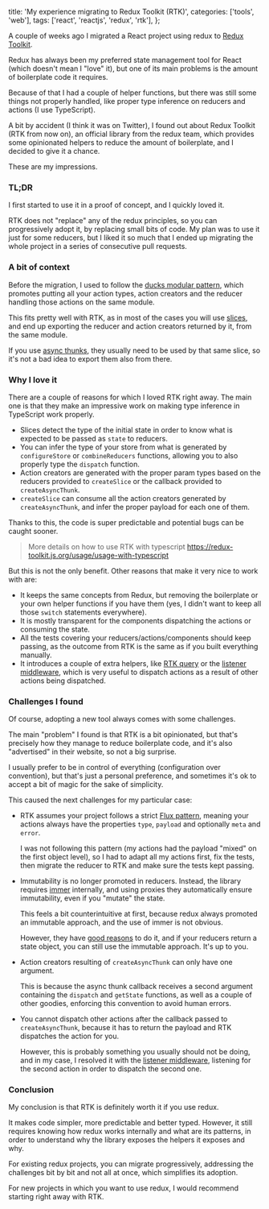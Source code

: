 
  title: 'My experience migrating to Redux Toolkit (RTK)',
  categories: ['tools', 'web'],
  tags: ['react', 'reactjs', 'redux', 'rtk'],
};

A couple of weeks ago I migrated a React project using redux to [Redux Toolkit](https://redux-toolkit.js.org/).

Redux has always been my preferred state management tool for React (which doesn't mean I "love" it), but one of its main problems is the amount of boilerplate code it requires.

Because of that I had a couple of helper functions, but there was still some things not properly handled, like proper type inference on reducers and actions (I use TypeScript).

A bit by accident (I think it was on Twitter), I found out about Redux Toolkit (RTK from now on), an official library from the redux team, which provides some opinionated helpers to reduce the amount of boilerplate, and I decided to give it a chance.

These are my impressions.

### TL;DR

I first started to use it in a proof of concept, and I quickly loved it.

RTK does not "replace" any of the redux principles, so you can progressively adopt it, by replacing small bits of code. My plan was to use it just for some reducers, but I liked it so much that I ended up migrating the whole project in a series of consecutive pull requests.

### A bit of context

Before the migration, I used to follow the [ducks modular pattern](https://github.com/erikras/ducks-modular-redux), which promotes putting all your action types, action creators and the reducer handling those actions on the same module.

This fits pretty well with RTK, as in most of the cases you will use [slices](https://redux-toolkit.js.org/api/createSlice), and end up exporting the reducer and action creators returned by it, from the same module.

If you use [async thunks](https://redux-toolkit.js.org/api/createAsyncThunk), they usually need to be used by that same slice, so it's not a bad idea to export them also from there.

### Why I love it

There are a couple of reasons for which I loved RTK right away. The main one is that they make an impressive work on making type inference in TypeScript work properly.

* Slices detect the type of the initial state in order to know what is expected to be passed as `state` to reducers.
* You can infer the type of your store from what is generated by `configureStore` or `combineReducers` functions, allowing you to also properly type the `dispatch` function.
* Action creators are generated with the proper param types based on the reducers provided to `createSlice` or the callback provided to `createAsyncThunk`.
* `createSlice` can consume all the action creators generated by `createAsyncThunk`, and infer the proper payload for each one of them.

Thanks to this, the code is super predictable and potential bugs can be caught sooner.

> More details on how to use RTK with typescript https://redux-toolkit.js.org/usage/usage-with-typescript

But this is not the only benefit. Other reasons that make it very nice to work with are:

* It keeps the same concepts from Redux, but removing the boilerplate or your own helper functions if you have them (yes, I didn't want to keep all those `switch` statements everywhere).
* It is mostly transparent for the components dispatching the actions or consuming the state.
* All the tests covering your reducers/actions/components should keep passing, as the outcome from RTK is the same as if you built everything manually.
* It introduces a couple of extra helpers, like [RTK query](https://redux-toolkit.js.org/rtk-query/overview) or the [listener middleware](https://redux-toolkit.js.org/api/createListenerMiddleware), which is very useful to dispatch actions as a result of other actions being dispatched.

### Challenges I found

Of course, adopting a new tool always comes with some challenges.

The main "problem" I found is that RTK is a bit opinionated, but that's precisely how they manage to reduce boilerplate code, and it's also "advertised" in their website, so not a big surprise.

I usually prefer to be in control of everything (configuration over convention), but that's just a personal preference, and sometimes it's ok to accept a bit of magic for the sake of simplicity.

This caused the next challenges for my particular case:

* RTK assumes your project follows a strict [Flux pattern](https://redux.js.org/tutorials/fundamentals/part-7-standard-patterns#flux-standard-actions), meaning your actions always have the properties `type`, `payload` and optionally `meta` and `error`.

  I was not following this pattern (my actions had the payload "mixed" on the first object level), so I had to adapt all my actions first, fix the tests, then migrate the reducer to RTK and make sure the tests kept passing.

  <TweetEmbed tweetId="1588534092915933186" client:only="react" />

* Immutability is no longer promoted in reducers. Instead, the library requires [immer](https://immerjs.github.io/immer/) internally, and using proxies they automatically ensure immutability, even if you "mutate" the state.

  This feels a bit counterintuitive at first, because redux always promoted an immutable approach, and the use of immer is not obvious.

  However, they have [good reasons](https://redux-toolkit.js.org/usage/immer-reducers#why-immer-is-built-in) to do it, and if your reducers return a state object, you can still use the immutable approach. It's up to you.

  <TweetEmbed tweetId="1588534364492947456" client:only="react" />

* Action creators resulting of `createAsyncThunk` can only have one argument.

  This is because the async thunk callback receives a second argument containing the `dispatch` and `getState` functions, as well as a couple of other goodies, enforcing this convention to avoid human errors.

  <TweetEmbed tweetId="1588448203770322952" client:only="react" />

* You cannot dispatch other actions after the callback passed to `createAsyncThunk`, because it has to return the payload and RTK dispatches the action for you.

  However, this is probably something you usually should not be doing, and in my case, I resolved it with the [listener middleware](https://redux-toolkit.js.org/api/createListenerMiddleware), listening for the second action in order to dispatch the second one.

### Conclusion

My conclusion is that RTK is definitely worth it if you use redux.

It makes code simpler, more predictable and better typed. However, it still requires knowing how redux works internally and what are its patterns, in order to understand why the library exposes the helpers it exposes and why.

For existing redux projects, you can migrate progressively, addressing the challenges bit by bit and not all at once, which simplifies its adoption.

For new projects in which you want to use redux, I would recommend starting right away with RTK.
